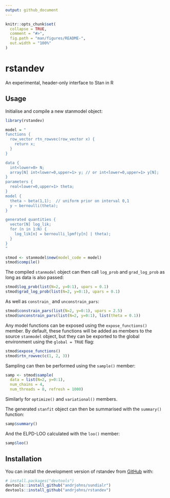 ```yaml
---
output: github_document
---
```


<!-- README.md is generated from README.Rmd. Please edit that file -->

```r
knitr::opts_chunk$set(
  collapse = TRUE,
  comment = "#>",
  fig.path = "man/figures/README-",
  out.width = "100%"
)
```

# rstandev

<!-- badges: start -->
<!-- badges: end -->

An experimental, header-only interface to Stan in R

## Usage

Initialise and compile a new stanmodel object:

```r
library(rstandev)

model = "
functions {
  row_vector rtn_rowvec(row_vector x) {
    return x;
  }
}

data {
  int<lower=0> N;
  array[N] int<lower=0,upper=1> y; // or int<lower=0,upper=1> y[N];
}
parameters {
  real<lower=0,upper=1> theta;
}
model {
  theta ~ beta(1,1);  // uniform prior on interval 0,1
  y ~ bernoulli(theta);
}

generated quantities {
  vector[N] log_lik;
  for (n in 1:N) {
    log_lik[n] = bernoulli_lpmf(y[n] | theta);
  }
}
"

stmod <- stanmodel$new(model_code = model)
stmod$compile()
```

The compiled `stanmodel` object can then call `log_prob` and `grad_log_prob` as long as data is also passed:
```r
stmod$log_prob(list(N=2, y=0:1), upars = 0.1)
stmod$grad_log_prob(list(N=2, y=0:1), upars = 0.1)
```

As well as `constrain_` and `unconstrain_pars`:
```r
stmod$constrain_pars(list(N=2, y=0:1), upars = 2.5)
stmod$unconstrain_pars(list(N=2, y=0:1), list(theta = 0.1))
```

Any model functions can be exposed using the `expose_functions()` member. By default, these functions will be added as members to the source `stanmodel` object, but they can be exported to the global environment using the `global = TRUE` flag:

```r
stmod$expose_functions()
stmod$rtn_rowvec(c(1, 2, 3))
```

Sampling can then be performed using the `sample()` member:
```r
samp <- stmod$sample(
  data = list(N=2, y=0:1),
  num_chains = 4,
  num_threads = 8, refresh = 1000)
```
Similarly for `optimize()` and `variational()` members.

The generated `stanfit` object can then be summarised with the `summary()` function:
```r
samp$summary()
```

And the ELPD-LOO calculated with the `loo()` member:
```r
samp$loo()
```

## Installation

You can install the development version of rstandev from [GitHub](https://github.com/) with:

``` r
# install.packages("devtools")
devtools::install_github("andrjohns/sundialr")
devtools::install_github("andrjohns/rstandev")
```
